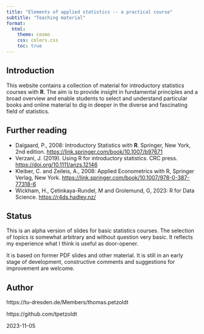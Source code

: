 ```yaml
---
title: "Elements of applied statistics -- a practical course"
subtitle: "Teaching material"
format:
  html:
    theme: cosmo
    css: colors.css
    toc: true
---
```


## Introduction

This website contains a collection of material for introductory statistics 
courses with **R**. The aim is to provide insight in fundamental principles and 
a broad overview and enable students to select and understand particular books 
and online material to dig in deeper in the diverse and fascinating field of statistics.


## Further reading

- Dalgaard, P., 2008: Introductory Statistics with **R**. Springer, New York, 2nd edition. 
      [https://link.springer.com/book/10.1007/b97671](https://link.springer.com/book/10.1007/b97671)
- Verzani, J. (2019). Using R for introductory statistics. CRC press. 
      [https://doi.org/10.1111/anzs.12146](https://doi.org/10.1111/anzs.12146)
- Kleiber, C. and Zeileis, A., 2008: Applied Econometrics with R,
    Springer Verlag, New York. [https://link.springer.com/book/10.1007/978-0-387-77318-6](https://link.springer.com/book/10.1007/978-0-387-77318-6)
- Wickham, H., Çetinkaya-Rundel, M and Grolemund, G, 2023: R for Data Science.
  [https://r4ds.hadley.nz/](https://r4ds.hadley.nz/)

## Status

This is an alpha version of slides for basic statistics courses.
The selection of topics is somewhat arbitrary and without question very basic. It reflects my experience what I think is useful as door-opener.

It is based on former PDF slides and other material. It is still in an early 
stage of development, constructive comments and suggestions for improvement are welcome.


## Author

https://tu-dresden.de/Members/thomas.petzoldt

https://github.com/tpetzoldt

2023-11-05
